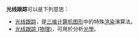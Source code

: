'''光线跟踪'''可以是下列意思：
* [[光线跟踪|光线跟踪]]，是[[三维计算机图形|三维计算机图形]]中的特殊[[渲染|渲染]]演算法。
* [[光線追蹤_(物理)|光线跟踪 (物理)]]，可用於分析[[光學|光學]]。

{{disambig|Cat=四字作品消歧义}}